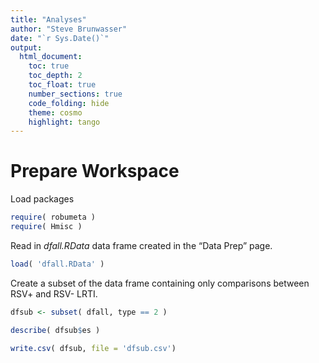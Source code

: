 ```yaml
---
title: "Analyses"
author: "Steve Brunwasser"
date: "`r Sys.Date()`"
output:
  html_document:
    toc: true
    toc_depth: 2
    toc_float: true
    number_sections: true
    code_folding: hide
    theme: cosmo
    highlight: tango
---
```


# Prepare Workspace

Load packages
```r
require( robumeta )
require( Hmisc )
```


Read in *dfall.RData* data frame created in the "Data Prep" page.
```r
load( 'dfall.RData' )
```

Create a subset of the data frame containing only comparisons between RSV+ and RSV- LRTI. 
```r
dfsub <- subset( dfall, type == 2 )

```


```r
describe( dfsub$es )

write.csv( dfsub, file = 'dfsub.csv')
```

